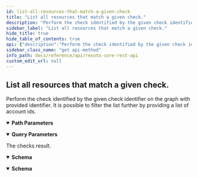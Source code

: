 ```yaml
---
id: list-all-resources-that-match-a-given-check
title: "List all resources that match a given check."
description: "Perform the check identified by the given check identifier on the graph with provided identifier. It is possible to filter the list further by providing a list of account ids."
sidebar_label: "List all resources that match a given check."
hide_title: true
hide_table_of_contents: true
api: {"description":"Perform the check identified by the given check identifier on the graph with provided identifier. It is possible to filter the list further by providing a list of account ids.\n","tags":["report"],"parameters":[{"name":"graph_id","in":"path","description":"The ID of the graph to check.","schema":{"type":"string"},"example":"resoto","required":true},{"name":"check_id","in":"path","description":"The ID of the check to perform.","schema":{"type":"string"},"example":"aws_ec2_snapshot_encrypted","required":true},{"name":"accounts","in":"query","description":"Only show resources in one of the provided accounts.","schema":{"type":"string"},"explode":false,"example":"123456789012,123456789013"}],"responses":{"200":{"description":"The checks result.","content":{"application/json":{"schema":{"items":{"type":"object","additionalProperties":true,"properties":{"kind":{"type":"string","description":"The kind of this node."}},"example":{"id":"123456","reported":{"kind":"test.person","name":"Batman","city":"Gotham"}}}}},"application/ndjson":{"schema":{"items":{"type":"object","additionalProperties":true,"properties":{"kind":{"type":"string","description":"The kind of this node."}},"example":{"id":"123456","reported":{"kind":"test.person","name":"Batman","city":"Gotham"}}}}}}}},"method":"get","path":"/report/check/{check_id}/graph/{graph_id}","servers":[{"url":"https://{host}:{port}","variables":{"host":{"default":"localhost"},"port":{"default":"8900"}}}],"info":{"title":"Resoto Core REST API","version":"V1"},"postman":{"name":"List all resources that match a given check.","description":{"content":"Perform the check identified by the given check identifier on the graph with provided identifier. It is possible to filter the list further by providing a list of account ids.\n","type":"text/plain"},"url":{"path":["report","check",":check_id","graph",":graph_id"],"host":["{{baseUrl}}"],"query":[{"disabled":false,"description":{"content":"Only show resources in one of the provided accounts.","type":"text/plain"},"key":"accounts","value":""}],"variable":[{"disabled":false,"description":{"content":"(Required) The ID of the graph to check.","type":"text/plain"},"type":"any","value":"","key":"graph_id"},{"disabled":false,"description":{"content":"(Required) The ID of the check to perform.","type":"text/plain"},"type":"any","value":"","key":"check_id"}]},"header":[{"key":"Accept","value":"application/json"}],"method":"GET"}}
sidebar_class_name: "get api-method"
info_path: docs/reference/api/resoto-core-rest-api
custom_edit_url: null
---
```



## List all resources that match a given check.

Perform the check identified by the given check identifier on the graph with provided identifier. It is possible to filter the list further by providing a list of account ids.

<details style={{"marginBottom":"1rem"}} data-collapsed={false} open={true}><summary style={{}}><strong>Path Parameters</strong></summary><div><ul><ParamsItem className={"paramsItem"} param={{"name":"graph_id","in":"path","description":"The ID of the graph to check.","schema":{"type":"string"},"example":"resoto","required":true}}></ParamsItem><ParamsItem className={"paramsItem"} param={{"name":"check_id","in":"path","description":"The ID of the check to perform.","schema":{"type":"string"},"example":"aws_ec2_snapshot_encrypted","required":true}}></ParamsItem></ul></div></details><details style={{"marginBottom":"1rem"}} data-collapsed={false} open={true}><summary style={{}}><strong>Query Parameters</strong></summary><div><ul><ParamsItem className={"paramsItem"} param={{"name":"accounts","in":"query","description":"Only show resources in one of the provided accounts.","schema":{"type":"string"},"explode":false,"example":"123456789012,123456789013"}}></ParamsItem></ul></div></details><div><ApiTabs><TabItem label={"200"} value={"200"}><div>

The checks result.

</div><div><MimeTabs schemaType={"response"}><TabItem label={"application/json"} value={"application/json"}><SchemaTabs><TabItem label={"Schema"} value={"Schema"}><details style={{}} data-collapsed={false} open={true}><summary style={{"textAlign":"left"}}><strong>Schema</strong></summary><div style={{"textAlign":"left","marginLeft":"1rem"}}></div><ul style={{"marginLeft":"1rem"}}><SchemaItem collapsible={false} name={"kind"} required={false} deprecated={undefined} schemaDescription={"The kind of this node."} schemaName={"string"} qualifierMessage={undefined} defaultValue={undefined}></SchemaItem></ul></details></TabItem><TabItem label={"Example (from schema)"} value={"Example (from schema)"}><ResponseSamples responseExample={"[\n  {\n    \"id\": \"123456\",\n    \"reported\": {\n      \"kind\": \"test.person\",\n      \"name\": \"Batman\",\n      \"city\": \"Gotham\"\n    }\n  }\n]"} language={"json"}></ResponseSamples></TabItem></SchemaTabs></TabItem><TabItem label={"application/ndjson"} value={"application/ndjson"}><SchemaTabs><TabItem label={"Schema"} value={"Schema"}><details style={{}} data-collapsed={false} open={true}><summary style={{"textAlign":"left"}}><strong>Schema</strong></summary><div style={{"textAlign":"left","marginLeft":"1rem"}}></div><ul style={{"marginLeft":"1rem"}}><SchemaItem collapsible={false} name={"kind"} required={false} deprecated={undefined} schemaDescription={"The kind of this node."} schemaName={"string"} qualifierMessage={undefined} defaultValue={undefined}></SchemaItem></ul></details></TabItem><TabItem label={"Example (from schema)"} value={"Example (from schema)"}><ResponseSamples responseExample={"[\n  {\n    \"id\": \"123456\",\n    \"reported\": {\n      \"kind\": \"test.person\",\n      \"name\": \"Batman\",\n      \"city\": \"Gotham\"\n    }\n  }\n]"} language={"json"}></ResponseSamples></TabItem></SchemaTabs></TabItem></MimeTabs></div></TabItem></ApiTabs></div>
